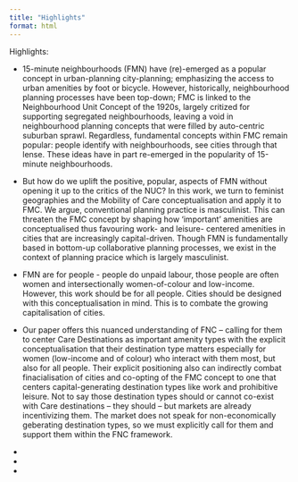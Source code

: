 ```yaml
---
title: "Highlights"
format: html
---
```


Highlights:

- 15-minute neighbourhoods (FMN) have (re)-emerged as a popular concept in urban-planning city-planning; emphasizing the access to urban amenities by foot or bicycle. However, historically, neighbourhood planning processes have been top-down; FMC is linked to the Neighbourhood Unit Concept of the 1920s, largely critized for supporting segregated neighbourhoods, leaving a void in neighbourhood planning concepts that were filled by auto-centric suburban sprawl. Regardless, fundamental concepts within FMC remain popular: people identify with neighbourhoods, see cities through that lense. These ideas have in part re-emerged in the popularity of 15-minute neighbourhoods. 

- But how do we uplift the positive, popular, aspects of FMN without opening it up to the critics of the NUC? In this work, we turn to feminist geographies and the Mobility of Care conceptualisation and apply it to FMC. We argue, conventional planning practice is masculinist. This can threaten the FMC concept by shaping how 'important' amenities are conceptualised thus favouring work- and leisure- centered amenities in cities that are increasingly capital-driven. Though FMN is fundamentally based in bottom-up collaborative planning processes, we exist in the context of planning pracice which is largely masculinist. 

- FMN are for people - people do unpaid labour, those people are often women and intersectionally women-of-colour and low-income. However, this work should be for all people. Cities should be designed with this conceptualisation in mind. This is to combate the growing capitalisation of cities. 

- Our paper offers this nuanced understanding of FNC -- calling for them to center Care Destinations as important amenity types with the explicit conceptualisation that their destination type matters especially for women (low-income and of colour) who interact with them most, but also for all people. Their explicit positioning also can indirectly combat finacialisation of cities and co-opting of the FMC concept to one that centers capital-generating destination types like work and prohibitive leisure. Not to say those destination types should or cannot co-exist with Care destinations -- they should -- but markets are already incentivizing them. The market does not speak for non-economically geberating destination types, so we must explicitly call for them and support them within the FNC framework. 
- 
- 
- 